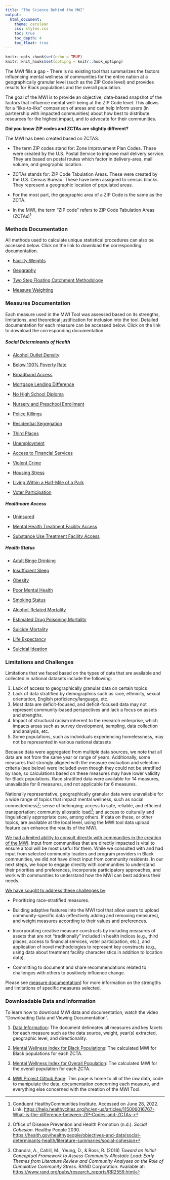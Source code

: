 ```yaml
---
title: "The Science Behind the MWI"
output: 
  html_document:
    theme: cerulean
    css: styles.css
    toc: true
    toc_depth: 4
    toc_float: true
---
```


```r
knitr::opts_chunk$set(echo = TRUE)
knitr::knit_hooks$set(optipng = knitr::hook_optipng)
```

The MWI fills a gap - There is no existing tool that summarizes the factors influencing mental wellness of communities for the entire nation at a geographically granular level (such as the ZIP Code level) and provides results for Black populations and the overall population.

The goal of the MWI is to provide an objective, data-based snapshot of the factors that influence mental well-being at the ZIP Code level. This allows for a "like-to-like" comparison of areas and can help inform users (in partnership with impacted communities) about how best to distribute resources for the highest impact, and to advocate for their communities.

**Did you know ZIP codes and ZCTAs are slightly different?**

The MWI has been created based on ZCTAS.

-   The term ZIP codes stand for: Zone Improvement Plan Codes. These were created by the U.S. Postal Service to improve mail delivery service. They are based on postal routes which factor in delivery-area, mail volume, and geographic location.

<!-- -->

-   ZCTAs stands for: ZIP Code Tabulation Areas. These were created by the U.S. Census Bureau. These have been assigned to census blocks. They represent a geographic location of populated areas.

<!-- -->

-   For the most part, the geographic area of a ZIP Code is the same as the ZCTA.

<!-- -->

-   In the MWI, the term "ZIP code" refers to ZIP Code Tabulation Areas (ZCTAs)[^1]

[^1]: Conduent HealthyCommunities Institute. Accessed on June 28, 2022. Link: <https://help.healthycities.org/hc/en-us/articles/115006016767-What-is-the-difference-between-ZIP-Codes-and-ZCTAs->{target="_blank"}

### Methods Documentation

All methods used to calculate unique statistical procedures can also be accessed below. Click on the link to download the corresponding documentation.

- [Facility Weights](https://github.com/mitre/hse-mwi/blob/main/Documentation/Methods/Facility_Weights_Methods.pdf?raw=true){target="_blank"}

- [Geography](https://github.com/mitre/hse-mwi/blob/main/Documentation/Methods/Geography_Methods.pdf?raw=true){target="_blank"}

- [Two Step Floating Catchment Methodology](https://github.com/mitre/hse-mwi/blob/main/Documentation/Methods/Two_Step_Floating_Catchment_Area.pdf?raw=true){target="_blank"}

- [Measure Weighting](https://github.com/mitre/hse-mwi/blob/main/Documentation/Methods/Weighting_Methods.pdf?raw=true){target="_blank"}


### Measures Documentation

Each measure used in the MWI Tool was assessed based on its strengths, limitations, and theoretical justification for inclusion into the tool. Detailed documentation for each measure can be accessed below. Click on the link to download the corresponding documentation.

##### Social Determinants of Health

- [Alcohol Outlet Density](https://github.com/mitre/hse-mwi/blob/main/Documentation/Measures/Alcohol_Outlet_Density.pdf?raw=true){target="_blank"}

- [Below 100% Poverty Rate](https://github.com/mitre/hse-mwi/blob/main/Documentation/Measures/Below_100_Federal_Poverty_Level.pdf?raw=true){target="_blank"}

- [Broadband Access](https://github.com/mitre/hse-mwi/blob/main/Documentation/Measures/Broadband_Access.pdf?raw=true){target="_blank"}

- [Mortgage Lending Difference](https://github.com/mitre/hse-mwi/blob/main/Documentation/Measures/Mortgage_Lending_Difference.pdf?raw=true){target="_blank"}

- [No High School Diploma](https://github.com/mitre/hse-mwi/blob/main/Documentation/Measures/No_High_School_Diploma.pdf?raw=true){target="_blank"}

- [Nursery and Preschool Enrollment](https://github.com/mitre/hse-mwi/blob/main/Documentation/Measures/Nursery_and_Preschool_Enrollment.pdf?raw=true){target="_blank"}

- [Police Killings](https://github.com/mitre/hse-mwi/blob/main/Documentation/Measures/Police_Killings.pdf?raw=true){target="_blank"}

- [Residential Segregation](https://github.com/mitre/hse-mwi/blob/main/Documentation/Measures/Residential_segregation.pdf?raw=true){target="_blank"}

- [Third Places](https://github.com/mitre/hse-mwi/blob/main/Documentation/Measures/Third_Places.pdf?raw=true){target="_blank"}

- [Unemployment](https://github.com/mitre/hse-mwi/blob/main/Documentation/Measures/Unemployment.pdf?raw=true){target="_blank"}

- [Access to Financial Services](https://github.com/mitre/hse-mwi/blob/main/Documentation/Measures/Access_to_Financial_Services.pdf?raw=true){target="_blank"}

- [Violent Crime](https://github.com/mitre/hse-mwi/blob/main/Documentation/Measures/Violent_crime.pdf?raw=true){target="_blank"}

- [Housing Stress](https://github.com/mitre/hse-mwi/blob/main/Documentation/Measures/Housing_Stress.pdf?raw=true){target="_blank"}

- [Living Within a Half-Mile of a Park](https://github.com/mitre/hse-mwi/blob/main/Documentation/Measures/Living_Within_a_Half_Mile_of_a_Park.pdf?raw=true){target="_blank"}

- [Voter Participation](https://github.com/mitre/hse-mwi/blob/main/Documentation/Measures/Voter_Participation.pdf?raw=true){target="_blank"}

##### Healthcare Access

- [Uninsured](https://github.com/mitre/hse-mwi/blob/main/Documentation/Measures/Uninsured.pdf?raw=true){target="_blank"}

- [Mental Health Treatment Facility Access](https://github.com/mitre/hse-mwi/blob/main/Documentation/Measures/Mental_Health_Treatment_Facility_Access.pdf?raw=true){target="_blank"}

- [Substance Use Treatment Facility Access](https://github.com/mitre/hse-mwi/blob/main/Documentation/Measures/Substance_Use_Treatment_Facility_Access.pdf?raw=true){target="_blank"}


##### Health Status

- [Adult Binge Drinking](https://github.com/mitre/hse-mwi/blob/main/Documentation/Measures/Adult_Binge_Drinking.pdf?raw=true){target="_blank"}

- [Insufficient Sleep](https://github.com/mitre/hse-mwi/blob/main/Documentation/Measures/Insufficient_Sleep.pdf?raw=true){target="_blank"}

- [Obesity](https://github.com/mitre/hse-mwi/blob/main/Documentation/Measures/Obesity.pdf?raw=true){target="_blank"}

- [Poor Mental Health](https://github.com/mitre/hse-mwi/blob/main/Documentation/Measures/Poor_Mental_Health.pdf?raw=true){target="_blank"}

- [Smoking Status](https://github.com/mitre/hse-mwi/blob/main/Documentation/Measures/Smoking_Status.pdf?raw=true){target="_blank"}

- [Alcohol-Related Mortality](https://github.com/mitre/hse-mwi/blob/main/Documentation/Measures/Alcohol_Related_Mortality.pdf?raw=true){target="_blank"}

- [Estimated Drug Poisoning Mortality](https://github.com/mitre/hse-mwi/blob/main/Documentation/Measures/Estimated_Drug_Poisoning_Mortality.pdf?raw=true){target="_blank"}

- [Suicide Mortality](https://github.com/mitre/hse-mwi/blob/main/Documentation/Measures/Suicide_Mortality.pdf?raw=true){target="_blank"}

- [Life Expectancy](https://github.com/mitre/hse-mwi/blob/main/Documentation/Measures/Life_Expectancy.pdf?raw=true){target="_blank"}

- [Suicidal Ideation](https://github.com/mitre/hse-mwi/blob/main/Documentation/Measures/Suicidal_Ideation.pdf?raw=true){target="_blank"}

### Limitations and Challenges

Limitations that we faced based on the types of data that are available and collected in national datasets include the following:

1.  Lack of access to geographically granular data on certain topics
2.  Lack of data stratified by demographics such as race, ethnicity, sexual orientation, English proficiency/language, etc.
3.  Most data are deficit-focused, and deficit-focused data may not represent community-based perspectives and lack a focus on assets and strengths.
4.  Impact of structural racism inherent to the research enterprise, which impacts areas such as survey development, sampling, data collection and analysis, etc.
5.  Some populations, such as individuals experiencing homelessness, may not be represented in various national datasets

Because data were aggregated from multiple data sources, we note that all data are not from the same year or range of years. Additionally, some measures that strongly aligned with the measure evaluation and selection criteria (see below) were included even though they could not be stratified by race, so calculations based on these measures may have lower validity for Black populations. Race stratified data were available for 14 measures, unavailable for 8 measures, and not applicable for 6 measures.

Nationally representative, geographically granular data were unavailable for a wide range of topics that impact mental wellness, such as social connectedness[^2]; sense of belonging; access to safe, reliable, and efficient transportation; community allostatic load[^3]; and access to culturally and linguistically appropriate care, among others. If data on these, or other topics, are available at the local level, using the MWI tool data upload feature can enhance the results of the MWI.

[^2]: Office of Disease Prevention and Health Promotion (n.d.). *Social Cohesion*. Healthy People 2030. <https://health.gov/healthypeople/objectives-and-data/social-determinants-health/literature-summaries/social-cohesion>{target="_blank"}

[^3]: Chandra, A., Cahill, M., Yeung, D., & Ross, R. (2018) *Toward an Initial Conceptual Framework to Assess Community Allostatic Load: Early Themes from Literature Review and Community Analyses on the Role of Cumulative Community Stress.* RAND Corporation. Available at: <https://www.rand.org/pubs/research_reports/RR2559.html>{target="_blank"}

[We had a limited ability to consult directly with communities in the creation of the MWI]{.underline}. Input from communities that are directly impacted is vital to ensure a tool will be most useful for them. While we consulted with and had input from selected community leaders and program providers in Black communities, we did not have direct input from community residents. In our next steps, we hope to engage directly with communities to understand their priorities and preferences, incorporate participatory approaches, and work with communities to understand how the MWI can best address their needs.

[We have sought to address these challenges by]{.underline}:

-   Prioritizing race-stratified measures.

-   Building adaptive features into the MWI tool that allow users to upload community-specific data (effectively adding and removing measures), and weight measures according to their values and preferences.

-   Incorporating creative measure constructs by including measures of assets that are not "traditionally" included in health indices (e.g., third places, access to financial services, voter participation, etc.), and application of novel methodologies to represent key constructs (e.g., using data about treatment facility characteristics in addition to location data).

-   Committing to document and share recommendations related to challenges with others to positively influence change.

Please see <a href ='https://github.com/mitre/hse-mwi/tree/main/Documentation/Measures' target = "_blank">measure documentation</a>) for more information on the strengths and limitations of specific measures selected.


### Downloadable Data and Information

To learn how to download MWI data and documentation, watch the video “Downloading Data and Viewing Documentation".

1)  <a href = 'https://github.com/mitre/hse-mwi/blob/main/Data/Cleaned/HSE_MWI_Data_Information.csv' target = "_blank">Data Information</a>: The document delineates all measures and key facets for each measure such as the data source, weight, year(s) extracted, geographic level, and directionality.

2)  <a href = 'https://github.com/mitre/hse-mwi/raw/main/Data/Cleaned/HSE_MWI_ZCTA_Mental_Wellness_Index_Black.csv' target = "_blank">Mental Wellness Index for Black Populations</a>: The calculated MWI for Black populations for each ZCTA.

3)  <a href = 'https://github.com/mitre/hse-mwi/raw/main/Data/Cleaned/HSE_MWI_ZCTA_Mental_Wellness_Index_Population.csv' target = "_blank">Mental Wellness Index for Overall Population</a>: The calculated MWI for the overall population for each ZCTA.

4)  <a href = 'https://github.com/mitre/hse-mwi' target = "_blank">MWI Project Github Page</a>: This page is home to all of the raw data, code to manipulate the data, documentation concerning each measure, and everything else concerned with the creation of the MWI Tool.
